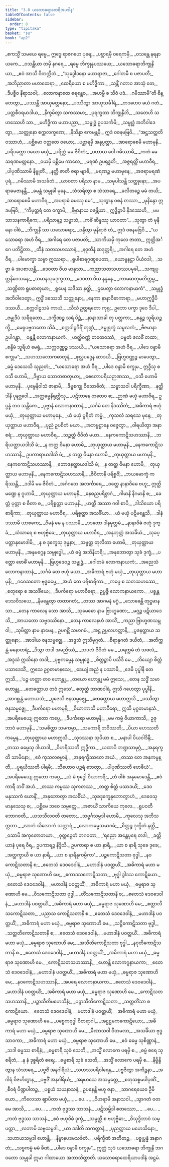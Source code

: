 ```yaml
---
title: "3.8 ယသောဓရာထေရီအပဒါန"
tableOfContents: false
sidebar:
  order: 8
type: "tipitaka"
basket: "su"
book: "ap2"
---
```



<DynamicBreadcrumb />

<Division number="314" book="ap2" e="ch" v="20" p="223">

<Paragraph number="1022" type="verses" book="ap2">
_ဧကသ္မိံ သမယေ ရမ္မေ,_  
ဣဒ္ဓေ ရာဇဂဟေ ပုရေ;_  
_ပဗ္ဘာရမှိ ဝရေကမှိ,_  
_ဝသန္တေ နရနာယကေ._  

</Paragraph>

</Division>
<Division number="315" book="ap2" e="ch" v="20" p="223">

<Paragraph number="1023" type="verses" book="ap2">
_ဝသန္တိယာ တမှိ နဂရေ,_  
_ရမ္မေ ဘိက္ခုနုပဿယေ;_  
_ယသောဓရာဘိက္ခုနိယာ,_  
_ဧဝံ အာသိ ဝိတက္ကိတံ._  

</Paragraph>

</Division>
<Division number="316" book="ap2" e="ch" v="20" p="223">

<Paragraph number="1024" type="verses" book="ap2">
_“သုဒ္ဓေါဒနော မဟာရာဇာ,_  
_ဂေါတမီ စ ပဇာပတီ;_  
_အဘိညာတာ မဟာထေရာ,_  
_ထေရိယော စ မဟိဒ္ဓိကာ._  

</Paragraph>

</Division>
<Division number="317" book="ap2" e="ch" v="20" p="224">

<Paragraph number="1025" type="verses" book="ap2">
_သန္တိံ ဂတာဝ အာသုံ တေ,_  
_ဒီပစ္စီဝ နိရာသဝါ;_  
_လောကနာထေ ဓရန္တေဝ,_  
_အဟမ္ပိ စ သိဝံ ပဒံ._  

</Paragraph>

</Division>
<Division number="318" book="ap2" e="ch" v="20" p="224">

<Paragraph number="1026" type="verses" book="ap2">
_ဂမိဿာမီ”တိ စိန္တေတွာ,_  
_ပဿန္တီ အာယုမတ္တနော;_  
_ပဿိတွာ အာယုသင်္ခါရံ,_  
_တဒဟေဝ ခယံ ဂတံ._  

</Paragraph>

</Division>
<Division number="319" book="ap2" e="ch" v="20" p="224">

<Paragraph number="1027" type="verses" book="ap2">
_ပတ္တစီဝရမာဒါယ,_  
_နိက္ခမိတွာ သကဿမာ;_  
_ပုရက္ခတာ ဘိက္ခုနီဘိ,_  
_သတေဟိ သဟဿေဟိ သာ._  

</Paragraph>

</Division>
<Division number="320" book="ap2" e="ch" v="20" p="224">

<Paragraph number="1028" type="verses" book="ap2">
_မဟိဒ္ဓိကာ မဟာပညာ,_  
_သမ္ဗုဒ္ဓံ ဥပသင်္ကမိ;_  
_သမ္ဗုဒ္ဓံ အဘိဝါဒေတွာ,_  
_သတ္ထုနော စက္ကလက္ခဏေ;_  
_နိသိန္နာ ဧကမန္တမှိ,_  
ဣဒံ ဝစနမဗြဝိ._  

</Paragraph>

</Division>
<Division number="321" book="ap2" e="ch" v="20" p="224">

<Paragraph number="1029" type="verses" book="ap2">
_“အဋ္ဌသတ္တတိဝဿာဟံ,_  
_ပစ္ဆိမော ဝတ္တတေ ဝယော;_  
_ပဗ္ဘာရမှိ အနုပ္ပတ္တာ,_  
_အာရောစေမိ မဟာမုနိ._  

</Paragraph>

</Division>
<Division number="322" book="ap2" e="ch" v="20" p="224">

<Paragraph number="1030" type="verses" book="ap2">
_ပရိပက္ကော ဝယော မယှံ,_  
_ပရိတ္တံ မမ ဇီဝိတံ;_  
_ပဟာယ ဝေါ ဂမိဿာမိ,_  
_ကတံ မေ သရဏမတ္တနော._  

</Paragraph>

</Division>
<Division number="323" book="ap2" e="ch" v="20" p="224">

<Paragraph number="1031" type="verses" book="ap2">
_ဝယမှိ ပစ္ဆိမေ ကာလေ,_  
_မရဏံ ဥပရုဒ္ဓတိ;_  
_အဇ္ဇရတ္တိံ မဟာဝီရ,_  
_ပါပုဏိဿာမိ နိဗ္ဗုတိံ._  

</Paragraph>

</Division>
<Division number="324" book="ap2" e="ch" v="20" p="224">

<Paragraph number="1032" type="verses" book="ap2">
_နတ္ထိ ဇာတိ ဇရာ ဗျာဓိ,_  
_မရဏဉ္စ မဟာမုနေ;_  
_အဇရာမရဏံ ပုရံ,_  
_ဂမိဿာမိ အသင်္ခတံ._  

</Paragraph>

</Division>
<Division number="325" book="ap2" e="ch" v="20" p="224">

<Paragraph number="1033" type="verses" book="ap2">
_ယာဝတာ ပရိသာ နာမ,_  
_သမုပါသန္တိ သတ္ထုနော;_  
_အပရာဓမဇာနန္တီ,_  
_ခမန္တံ သမ္မုခါ မုနေ._  

</Paragraph>

</Division>
<Division number="326" book="ap2" e="ch" v="20" p="224">

<Paragraph number="1034" type="verses" book="ap2">
_သံသရိတွာ စ သံသာရေ,_  
_ခလိတဉ္စေ မမံ တယိ;_  
_အာရောစေမိ မဟာဝီရ,_  
_အပရာဓံ ခမဿု မေ”._  

</Paragraph>

</Division>
<Division number="327" book="ap2" e="ch" v="20" p="224">

<Paragraph number="1035" type="verses" book="ap2">
_သုတွာန ဝစနံ တဿာ,_  
_မုနိန္ဒော ဣဒမဗြဝိ;_  
_“ကိမုတ္တရံ တေ ဝက္ခာမိ,_  
_နိဗ္ဗာနာယ ဝဇန္တိယာ._  

</Paragraph>

</Division>
<Division number="328" book="ap2" e="ch" v="20" p="224">

<Paragraph number="1036" type="verses" book="ap2">
ဣဒ္ဓိဉ္စာပိ နိဒဿေဟိ,_  
_မမ သာသနကာရိကေ;_  
_ပရိသာနဉ္စ သဗ္ဗာသံ,_  
_ကင်္ခံ ဆိန္ဒဿု ယာဝတာ”._  

</Paragraph>

</Division>
<Division number="329" book="ap2" e="ch" v="20" p="224">

<Paragraph number="1037" type="verses" book="ap2">
_သုတွာ တံ မုနိနော ဝါစံ,_  
_ဘိက္ခုနီ သာ ယသောဓရာ;_  
_ဝန္ဒိတွာ မုနိရာဇံ တံ,_  
ဣဒံ ဝစနမဗြဝိ._  

</Paragraph>

</Division>
<Division number="330" book="ap2" e="ch" v="20" p="225">

<Paragraph number="1038" type="verses" book="ap2">
_“ယသောဓရာ အဟံ ဝီရ,_  
_အဂါရေ တေ ပဇာပတိ;_  
_သာကိယမှိ ကုလေ ဇာတာ,_  
ဣတ္ထိအင်္ဂေ ပတိဋ္ဌိတာ._  

</Paragraph>

</Division>
<Division number="331" book="ap2" e="ch" v="20" p="225">

<Paragraph number="1039" type="verses" book="ap2">
_ထီနံ သတသဟဿာနံ,_  
_နဝုတီနံ ဆဒုတ္တရိ;_  
_အဂါရေ တေ အဟံ ဝီရ,_  
_ပါမောက္ခာ သဗ္ဗာ ဣဿရာ._  

</Paragraph>

</Division>
<Division number="332" book="ap2" e="ch" v="20" p="225">

<Paragraph number="1040" type="verses" book="ap2">
_ရူပါစာရဂုဏူပေတာ,_  
_ယောဗ္ဗနဋ္ဌာ ပိယံဝဒါ;_  
_သဗ္ဗာ မံ အပစာယန္တိ,_  
_ဒေဝတာ ဝိယ မာနုသာ._  

</Paragraph>

</Division>
<Division number="333" book="ap2" e="ch" v="20" p="225">

<Paragraph number="1041" type="verses" book="ap2">
_ကညာသတသဟဿပမုခါ,_  
_သကျပုတ္တနိဝေသနေ;_  
_သမာနသုခဒုက္ခတာ,_  
_ဒေဝတာ ဝိယ နန္ဒနေ._  

</Paragraph>

</Division>
<Division number="334" book="ap2" e="ch" v="20" p="225">

<Paragraph number="1042" type="verses" book="ap2">
_ကာမဓာတုမတိက္ကမ္မ,_  
_သဏ္ဌိတာ ရူပဓာတုယာ;_  
_ရူပေန သဒိသာ နတ္ထိ,_  
_ဌပေတွာ လောကနာယကံ”._  

</Paragraph>

</Division>
<Division number="335" book="ap2" e="ch" v="20" p="225">

<Paragraph number="1043" type="verses" book="ap2">
_သမ္ဗုဒ္ဓံ အဘိဝါဒေတွာ,_  
ဣဒ္ဓိံ ဒဿေသိ သတ္ထုနော;_  
_နေကာ နာနာဝိဓာကာရာ,_  
_မဟာဣဒ္ဓီပိ ဒဿယီ._  

</Paragraph>

</Division>
<Division number="336" book="ap2" e="ch" v="20" p="225">

<Paragraph number="1044" type="verses" book="ap2">
_စက္ကဝါဠသမံ ကာယံ,_  
_သီသံ ဥတ္တရတော ကုရု;_  
ဥဘော ပက္ခာ ဒုဝေ ဒီပါ,_  
_ဇမ္ဗုဒီပံ သရီရတော._  

</Paragraph>

</Division>
<Division number="337" book="ap2" e="ch" v="20" p="225">

<Paragraph number="1045" type="verses" book="ap2">
_ဒက္ခိဏဉ္စ သရံ ပိဉ္ဆံ,_  
_နာနာသာခါ တု ပတ္တကာ;_  
_စန္ဒဉ္စ သူရိယဉ္စက္ခိ,_  
_မေရုပဗ္ဗတတော သိခံ._  

</Paragraph>

</Division>
<Division number="338" book="ap2" e="ch" v="20" p="225">

<Paragraph number="1046" type="verses" book="ap2">
_စက္ကဝါဠဂိရိံ တုဏ္ဍံ,_  
_ဇမ္ဗုရုက္ခံ သမူလကံ;_  
_ဗီဇမာနာ ဥပါဂန္တွာ,_  
_ဝန္ဒန္တီ လောကနာယကံ._  

</Paragraph>

</Division>
<Division number="339" book="ap2" e="ch" v="20" p="225">

<Paragraph number="1047" type="verses" book="ap2">
_ဟတ္ထိဝဏ္ဏံ တထေဝဿံ,_  
_ပဗ္ဗတံ ဇလဓိံ တထာ;_  
_စန္ဒိမံ သူရိယံ မေရုံ,_  
_သက္ကဝဏ္ဏဉ္စ ဒဿယိ._  

</Paragraph>

</Division>
<Division number="340" book="ap2" e="ch" v="20" p="225">

<Paragraph number="1048" type="verses" book="ap2">
_“ယသောဓရာ အဟံ ဝီရ,_  
_ပါဒေ ဝန္ဒာမိ စက္ခုမ”;_  
_သဟဿလောကဓာတူနံ,_  
_ဖုလ္လပဒ္မေန ဆာဒယိ._  

</Paragraph>

</Division>
<Division number="341" book="ap2" e="ch" v="20" p="225">

<Paragraph number="1049" type="verses" book="ap2">
_ဗြဟ္မဝဏ္ဏဉ္စ မာပေတွာ,_  
_ဓမ္မံ ဒေသေသိ သုညတံ;_  
_“ယသောဓရာ အဟံ ဝီရ,_  
_ပါဒေ ဝန္ဒာမိ စက္ခုမ._  

</Paragraph>

</Division>
<Division number="342" book="ap2" e="ch" v="20" p="225">

<Paragraph number="1050" type="verses" book="ap2">
ဣဒ္ဓီသု စ ဝသီ ဟောမိ,_  
_ဒိဗ္ဗာယ သောတဓာတုယာ;_  
_စေတောပရိယဉာဏဿ,_  
_ဝသီ ဟောမိ မဟာမုနိ._  

</Paragraph>

</Division>
<Division number="343" book="ap2" e="ch" v="20" p="226">

<Paragraph number="1051" type="verses" book="ap2">
_ပုဗ္ဗေနိဝါသံ ဇာနာမိ,_  
_ဒိဗ္ဗစက္ခု ဝိသောဓိတံ;_  
_သဗ္ဗာသဝါ ပရိက္ခီဏာ,_  
_နတ္ထိ ဒါနိ ပုနဗ္ဘဝေါ._  

</Paragraph>

</Division>
<Division number="344" book="ap2" e="ch" v="20" p="226">

<Paragraph number="1052" type="verses" book="ap2">
_အတ္ထဓမ္မနိရုတ္တီသု,_  
_ပဋိဘာနေ တထေဝ စ;_  
_ဉာဏံ မယှံ မဟာဝီရ,_  
ဥပ္ပန္နံ တဝ သန္တိကေ._  

</Paragraph>

</Division>
<Division number="345" book="ap2" e="ch" v="20" p="226">

<Paragraph number="1053" type="verses" book="ap2">
_ပုဗ္ဗာနံ လောကနာထာနံ,_  
_သင်္ဂမံ တေ နိဒဿိတံ;_  
_အဓိကာရံ ဗဟုံ မယှံ,_  
_တုယှတ္ထာယ မဟာမုနေ._  

</Paragraph>

</Division>
<Division number="346" book="ap2" e="ch" v="20" p="226">

<Paragraph number="1054" type="verses" book="ap2">
_ယံ မယှံ ပူရိတံ ကမ္မံ,_  
_ကုသလံ သရသေ မုနေ;_  
_တုယှတ္ထာယ မဟာဝီရ,_  
_ပုညံ ဥပစိတံ မယာ._  

</Paragraph>

</Division>
<Division number="347" book="ap2" e="ch" v="20" p="226">

<Paragraph number="1055" type="verses" book="ap2">
_အဘဗ္ဗဋ္ဌာနေ ဝဇ္ဇေတွာ,_  
_ဝါရယိတွာ အနာစရံ;_  
_တုယှတ္ထာယ မဟာဝီရ,_  
_သဉ္စတ္တံ ဇီဝိတံ မယာ._  

</Paragraph>

</Division>
<Division number="348" book="ap2" e="ch" v="20" p="226">

<Paragraph number="1056" type="verses" book="ap2">
_နေကကောဋိသဟဿာနိ,_  
_ဘရိယတ္ထာယဒါသိ မံ;_  
_န တတ္ထ ဝိမနာ ဟောမိ,_  
_တုယှတ္ထာယ မဟာမုနိ._  

</Paragraph>

</Division>
<Division number="349" book="ap2" e="ch" v="20" p="226">

<Paragraph number="1057" type="verses" book="ap2">
_နေကကောဋိသဟဿာနိ,_  
ဥပကာရာယဒါသိ မံ;_  
_န တတ္ထ ဝိမနာ ဟောမိ,_  
_တုယှတ္ထာယ မဟာမုနိ._  

</Paragraph>

</Division>
<Division number="350" book="ap2" e="ch" v="20" p="226">

<Paragraph number="1058" type="verses" book="ap2">
_နေကကောဋိသဟဿာနိ,_  
_ဘောဇနတ္ထာယဒါသိ မံ;_  
_န တတ္ထ ဝိမနာ ဟောမိ,_  
_တုယှတ္ထာယ မဟာမုနိ._  

</Paragraph>

</Division>
<Division number="351" book="ap2" e="ch" v="20" p="226">

<Paragraph number="1059" type="verses" book="ap2">
_နေကကောဋိသဟဿာနိ,_  
_ဇီဝိတာနိ ပရိစ္စဇိံ;_  
_ဘယမောက္ခံ ကရိဿန္တိ,_  
_ဒဒါမိ မမ ဇီဝိတံ._  

</Paragraph>

</Division>
<Division number="352" book="ap2" e="ch" v="20" p="226">

<Paragraph number="1060" type="verses" book="ap2">
_အင်္ဂဂတေ အလင်္ကာရေ,_  
_ဝတ္ထေ နာနာဝိဓေ ဗဟူ;_  
ဣတ္ထိမဏ္ဍေ န ဂူဟာမိ,_  
_တုယှတ္ထာယ မဟာမုနိ._  

</Paragraph>

</Division>
<Division number="353" book="ap2" e="ch" v="20" p="226">

<Paragraph number="1061" type="verses" book="ap2">
_ဓနဓညပရိစ္စာဂံ,_  
_ဂါမာနိ နိဂမာနိ စ;_  
_ခေတ္တံ ပုတ္တာ စ ဓီတာ စ,_  
_ပရိစ္စတ္တာ မဟာမုနိ._  

</Paragraph>

</Division>
<Division number="354" book="ap2" e="ch" v="20" p="226">

<Paragraph number="1062" type="verses" book="ap2">
_ဟတ္ထီ အဿာ ဂဝါ စာပိ,_  
_ဒါသိယော ပရိစာရိကာ;_  
_တုယှတ္ထာယ မဟာဝီရ,_  
_ပရိစ္စတ္တာ အသင်္ခိယာ._  

</Paragraph>

</Division>
<Division number="355" book="ap2" e="ch" v="20" p="227">

<Paragraph number="1063" type="verses" book="ap2">
_ယံ မယှံ ပဋိမန္တေသိ,_  
_ဒါနံ ဒဿာမိ ယာစကေ;_  
_ဝိမနံ မေ န ပဿာမိ,_  
_ဒဒတော ဒါနမုတ္တမံ._  

</Paragraph>

</Division>
<Division number="356" book="ap2" e="ch" v="20" p="227">

<Paragraph number="1064" type="verses" book="ap2">
_နာနာဝိဓံ ဗဟုံ ဒုက္ခံ,_  
_သံသာရေ စ ဗဟုဗ္ဗိဓေ;_  
_တုယှတ္ထာယ မဟာဝီရ,_  
_အနုဘုတ္တံ အသင်္ခိယံ._  

</Paragraph>

</Division>
<Division number="357" book="ap2" e="ch" v="20" p="227">

<Paragraph number="1065" type="verses" book="ap2">
_သုခပ္ပတ္တာနုမောဒါမိ,_  
_န စ ဒုက္ခေသု ဒုမ္မနာ;_  
_သဗ္ဗတ္ထ တုလိတာ ဟောမိ,_  
_တုယှတ္ထာယ မဟာမုနိ._  

</Paragraph>

</Division>
<Division number="358" book="ap2" e="ch" v="20" p="227">

<Paragraph number="1066" type="verses" book="ap2">
_အနုမဂ္ဂေန သမ္ဗုဒ္ဓေါ,_  
_ယံ ဓမ္မံ အဘိနီဟရိ;_  
_အနုဘောတွာ သုခံ ဒုက္ခံ,_  
_ပတ္တော ဗောဓိံ မဟာမုနိ._  

</Paragraph>

</Division>
<Division number="359" book="ap2" e="ch" v="20" p="227">

<Paragraph number="1067" type="verses" book="ap2">
_ဗြဟ္မဒေဝဉ္စ သမ္ဗုဒ္ဓံ,_  
_ဂေါတမံ လောကနာယကံ;_  
_အညေသံ လောကနာထာနံ,_  
_သင်္ဂမံ တေ ဗဟုံ မယာ._  

</Paragraph>

</Division>
<Division number="360" book="ap2" e="ch" v="20" p="227">

<Paragraph number="1068" type="verses" book="ap2">
_အဓိကာရံ ဗဟုံ မယှံ,_  
_တုယှတ္ထာယ မဟာမုနိ;_  
_ဂဝေသတော ဗုဒ္ဓဓမ္မေ,_  
_အဟံ တေ ပရိစာရိကာ._  

</Paragraph>

</Division>
<Division number="361" book="ap2" e="ch" v="20" p="227">

<Paragraph number="1069" type="verses" book="ap2">
_ကပ္ပေ စ သတသဟဿေ,_  
_စတုရော စ အသင်္ခိယေ;_  
_ဒီပင်္ကရော မဟာဝီရော,_  
ဥပ္ပဇ္ဇိ လောကနာယကော._  

</Paragraph>

</Division>
<Division number="362" book="ap2" e="ch" v="20" p="227">

<Paragraph number="1070" type="verses" book="ap2">
_ပစ္စန္တဒေသဝိသယေ,_  
_နိမန္တေတွာ တထာဂတံ;_  
_တဿ အာဂမနံ မဂ္ဂံ,_  
_သောဓေန္တိ တုဋ္ဌမာနသာ._  

</Paragraph>

</Division>
<Division number="363" book="ap2" e="ch" v="20" p="268">

<Paragraph number="1071" type="verses" book="ap2">
_တေန ကာလေန သော အာသိ,_  
_သုမေဓော နာမ ဗြာဟ္မဏော;_  
_မဂ္ဂဉ္စ ပဋိယာဒေသိ,_  
_အာယတော သဗ္ဗဒဿိနော._  

</Paragraph>

</Division>
<Division number="364" book="ap2" e="ch" v="20" p="268">

<Paragraph number="1072" type="verses" book="ap2">
_တေန ကာလေနဟံ အာသိံ,_  
_ကညာ ဗြာဟ္မဏသမ္ဘဝါ;_  
_သုမိတ္တာ နာမ နာမေန,_  
ဥပဂစ္ဆိံ သမာဂမံ._  

</Paragraph>

</Division>
<Division number="365" book="ap2" e="ch" v="20" p="268">

<Paragraph number="1073" type="verses" book="ap2">
_အဋ္ဌ ဥပ္ပလဟတ္ထာနိ,_  
_ပူဇနတ္ထာယ သတ္ထုနော;_  
_အာဒါယ ဇနသမ္မဇ္ဈေ,_  
_အဒ္ဒသံ ဣသိမုဂ္ဂတံ._  

</Paragraph>

</Division>
<Division number="366" book="ap2" e="ch" v="20" p="268">

<Paragraph number="1074" type="verses" book="ap2">
_စိရာနုဂတံ ဒယိတံ,_  
_အတိက္ကန္တံ မနောဟရံ;_  
_ဒိသွာ တဒါ အမညိဿံ,_  
_သဖလံ ဇီဝိတံ မမ._  

</Paragraph>

</Division>
<Division number="367" book="ap2" e="ch" v="20" p="268">

<Paragraph number="1075" type="verses" book="ap2">
_ပရက္ကမံ တံ သဖလံ,_  
_အဒ္ဒသံ ဣသိနော တဒါ;_  
_ပုဗ္ဗကမ္မေန သမ္ဗုဒ္ဓေ,_  
_စိတ္တဉ္စာပိ ပသီဒိ မေ._  

</Paragraph>

</Division>
<Division number="368" book="ap2" e="ch" v="20" p="268">

<Paragraph number="1076" type="verses" book="ap2">
_ဘိယျော စိတ္တံ ပသာဒေသိံ,_  
ဣသေ ဥဂ္ဂတမာနသေ;_  
_ဒေယျံ အညံ န ပဿာမိ,_  
_ဒေမိ ပုပ္ဖါနိ တေ ဣသိ._  

</Paragraph>

</Division>
<Division number="369" book="ap2" e="ch" v="20" p="269">

<Paragraph number="1077" type="verses" book="ap2">
_‘ပဉ္စ ဟတ္ထာ တဝ ဟောန္တု,_  
_တယော ဟောန္တု မမံ ဣသေ;_  
_တေန သဒ္ဓိံ သမာ ဟောန္တု,_  
_ဗောဓတ္ထာယ တဝံ ဣသေ’._  


</Paragraph>
</Division>

<Paragraph number="1078" type="center" book="ap2">
စတုတ္ထံ ဘာဏဝါရံ.


</Paragraph>

<Division number="370" book="ap2" e="ch" v="20" p="269">

<Paragraph number="1079" type="verses" book="ap2">
ဣသိ ဂဟေတွာ ပုပ္ဖါနိ,_  
_အာဂစ္ဆန္တံ မဟာယသံ;_  
_ပူဇေသိ ဇနသမ္မဇ္ဈေ,_  
_ဗောဓတ္ထာယ မဟာဣသိ._  

</Paragraph>

</Division>
<Division number="371" book="ap2" e="ch" v="20" p="269">

<Paragraph number="1080" type="verses" book="ap2">
_ပဿိတွာ ဇနသမ္မဇ္ဈေ,_  
_ဒီပင်္ကရော မဟာမုနိ;_  
_ဝိယာကာသိ မဟာဝီရော,_  
ဣသိ မုဂ္ဂတမာနသံ._  

</Paragraph>

</Division>
<Division number="372" book="ap2" e="ch" v="20" p="269">

<Paragraph number="1081" type="verses" book="ap2">
_အပရိမေယျေ ဣတော ကပ္ပေ,_  
_ဒီပင်္ကရော မဟာမုနိ;_  
_မမ ကမ္မံ ဝိယာကာသိ,_  
ဥဇုဘာဝံ မဟာမုနိ._  

</Paragraph>

</Division>
<Division number="373" book="ap2" e="ch" v="20" p="269">

<Paragraph number="1082" type="verses" book="ap2">
_‘သမစိတ္တာ သမကမ္မာ,_  
_သမကာရီ ဘဝိဿတိ;_  
_ပိယာ ဟေဿတိ ကမ္မေန,_  
_တုယှတ္ထာယ မဟာဣသိ._  

</Paragraph>

</Division>
<Division number="374" book="ap2" e="ch" v="20" p="269">

<Paragraph number="1083" type="verses" book="ap2">
_သုဒဿနာ သုပိယာ စ,_  
_မနာပါ ပိယဝါဒိနီ;_  
_တဿ ဓမ္မေသု ဒါယာဒါ,_  
_ဝိဟရိဿတိ ဣဒ္ဓိကာ._  

</Paragraph>

</Division>
<Division number="375" book="ap2" e="ch" v="20" p="269">

<Paragraph number="1084" type="verses" book="ap2">
_ယထာပိ ဘဏ္ဍသာမုဂ္ဂံ,_  
_အနုရက္ခတိ သာမိနော;_  
_ဧဝံ ကုသလဓမ္မာနံ,_  
_အနုရက္ခိဿတေ အယံ._  

</Paragraph>

</Division>
<Division number="376" book="ap2" e="ch" v="20" p="269">

<Paragraph number="1085" type="verses" book="ap2">
_တဿ တေ အနုကမ္ပန္တီ,_  
_ပူရယိဿတိ ပါရမီ;_  
_သီဟောဝ ပဉ္ဇရံ ဘေတွာ,_  
_ပါပုဏိဿတိ ဗောဓိယံ’._  

</Paragraph>

</Division>
<Division number="377" book="ap2" e="ch" v="20" p="269">

<Paragraph number="1086" type="verses" book="ap2">
_အပရိမေယျေ ဣတော ကပ္ပေ,_  
_ယံ မံ ဗုဒ္ဓေါ ဝိယာကရီ;_  
_တံ ဝါစံ အနုမောဒေန္တီ,_  
_ဧဝံကာရီ ဘဝိံ အဟံ._  

</Paragraph>

</Division>
<Division number="378" book="ap2" e="ch" v="20" p="269">

<Paragraph number="1087" type="verses" book="ap2">
_တဿ ကမ္မဿ သုကတဿ,_  
_တတ္ထ စိတ္တံ ပသာဒယိံ;_  
_ဒေဝမနုဿကံ ယောနိံ,_  
_အနုဘောတွာ အသင်္ခိယံ._  

</Paragraph>

</Division>
<Division number="379" book="ap2" e="ch" v="20" p="269">

<Paragraph number="1088" type="verses" book="ap2">
_သုခဒုက္ခေနုဘောတွာဟံ,_  
_ဒေဝေသု မာနုသေသု စ;_  
_ပစ္ဆိမေ ဘဝေ သမ္ပတ္တေ,_  
_အဇာယိံ သာကိယေ ကုလေ._  

</Paragraph>

</Division>
<Division number="380" book="ap2" e="ch" v="20" p="269">

<Paragraph number="1089" type="verses" book="ap2">
_ရူပဝတီ ဘောဂဝတီ,_  
_ယသသီလဝတီ တတော;_  
_သဗ္ဗင်္ဂသမ္ပဒါ ဟောမိ,_  
_ကုလေသု အဘိသက္ကတာ._  

</Paragraph>

</Division>
<Division number="381" book="ap2" e="ch" v="20" p="270">

<Paragraph number="1090" type="verses" book="ap2">
_လာဘံ သိလောကံ သက္ကာရံ,_  
_လောကဓမ္မသမာဂမံ;_  
_စိတ္တဉ္စ ဒုက္ခိတံ နတ္ထိ,_  
_ဝသာမိ အကုတောဘယာ._  

</Paragraph>

</Division>
<Division number="382" book="ap2" e="ch" v="20" p="270">

<Paragraph number="1091" type="verses" book="ap2">
_ဝုတ္တဉှေတံ ဘဂဝတာ,_  
_‘ရညော အန္တေပုရေ တဒါ;_  
_ခတ္တိယာနံ ပုရေ ဝီရ,_  
ဥပကာရဉ္စ နိဒ္ဒိသိ._  

</Paragraph>

</Division>
<Division number="383" book="ap2" e="ch" v="20" p="270">

<Paragraph number="1092" type="verses" book="ap2">
ဥပကာရာ စ ယာ နာရီ,_  
_ယာ စ နာရီ သုခေ ဒုခေ;_  
_အတ္ထက္ခာယီ စ ယာ နာရီ,_  
_ယာ စ နာရီနုကမ္ပိကာ’._  

</Paragraph>

</Division>
<Division number="384" book="ap2" e="ch" v="20" p="270">

<Paragraph number="1093" type="verses" book="ap2">
_ပဉ္စကောဋိသတာ ဗုဒ္ဓါ,_  
_နဝကောဋိသတာနိ စ;_  
_ဧတေသံ ဒေဝဒေဝါနံ,_  
_မဟာဒါနံ ပဝတ္တယိံ._  

</Paragraph>

</Division>
<Division number="385" book="ap2" e="ch" v="20" p="270">

<Paragraph number="1094" type="verses" book="ap2">
_အဓိကာရံ မဟာ မယှံ,_  
_ဓမ္မရာဇ သုဏောဟိ မေ;_  
_ဧကာဒသကောဋိသတာ,_  
_ဗုဒ္ဓါ ဒွါဒသ ကောဋိယော._  

</Paragraph>

</Division>
<Division number="386" book="ap2" e="ch" v="20" p="270">

<Paragraph number="1095" type="verses" book="ap2">
_ဧတေသံ ဒေဝဒေဝါနံ,_  
_မဟာဒါနံ ပဝတ္တယိံ;_  
_အဓိကာရံ မဟာ မယှံ,_  
_ဓမ္မရာဇ သုဏောဟိ မေ._  

</Paragraph>

</Division>
<Division number="387" book="ap2" e="ch" v="20" p="270">

<Paragraph number="1096" type="verses" book="ap2">
_ဝီသကောဋိသတာ ဗုဒ္ဓါ,_  
_တိံသကောဋိသတာနိ စ;_  
_ဧတေသံ ဒေဝဒေဝါနံ,_  
_မဟာဒါနံ ပဝတ္တယိံ._  

</Paragraph>

</Division>
<Division number="388" book="ap2" e="ch" v="20" p="270">

<Paragraph number="1097" type="verses" book="ap2">
_အဓိကာရံ မဟာ မယှံ,_  
_ဓမ္မရာဇ သုဏောဟိ မေ;_  
_စတ္တာလီသကောဋိသတာ,_  
_ပညာသ ကောဋိသတာနိ စ._  

</Paragraph>

</Division>
<Division number="389" book="ap2" e="ch" v="20" p="270">

<Paragraph number="1098" type="verses" book="ap2">
_ဧတေသံ ဒေဝဒေဝါနံ,_  
_မဟာဒါနံ ပဝတ္တယိံ;_  
_အဓိကာရံ မဟာ မယှံ,_  
_ဓမ္မရာဇ သုဏောဟိ မေ._  

</Paragraph>

</Division>
<Division number="390" book="ap2" e="ch" v="20" p="270">

<Paragraph number="1099" type="verses" book="ap2">
_သဋ္ဌိကောဋိသတာ ဗုဒ္ဓါ,_  
_သတ္တတိကောဋိသတာနိ စ;_  
_ဧတေသံ ဒေဝဒေဝါနံ,_  
_မဟာဒါနံ ပဝတ္တယိံ._  

</Paragraph>

</Division>
<Division number="391" book="ap2" e="ch" v="20" p="270">

<Paragraph number="1100" type="verses" book="ap2">
_အဓိကာရံ မဟာ မယှံ,_  
_ဓမ္မရာဇ သုဏောဟိ မေ;_  
_အသီတိကောဋိသတာ ဗုဒ္ဓါ,_  
_နဝုတိကောဋိသတာနိ စ._  

</Paragraph>

</Division>
<Division number="392" book="ap2" e="ch" v="20" p="270">

<Paragraph number="1101" type="verses" book="ap2">
_ဧတေသံ ဒေဝဒေဝါနံ,_  
_မဟာဒါနံ ပဝတ္တယိံ;_  
_အဓိကာရံ မဟာ မယှံ,_  
_ဓမ္မရာဇ သုဏောဟိ မေ._  

</Paragraph>

</Division>
<Division number="393" book="ap2" e="ch" v="20" p="270">

<Paragraph number="1102" type="verses" book="ap2">
_ကောဋိသတသဟဿာနိ,_  
_ဟောန္တိ လောကဂ္ဂနာယကာ;_  
_ဧတေသံ ဒေဝဒေဝါနံ,_  
_မဟာဒါနံ ပဝတ္တယိံ._  

</Paragraph>

</Division>
<Division number="394" book="ap2" e="ch" v="20" p="271">

<Paragraph number="1103" type="verses" book="ap2">
_အဓိကာရံ မဟာ မယှံ,_  
_ဓမ္မရာဇ သုဏောဟိ မေ;_  
_နဝကောဋိသဟဿာနိ,_  
_အပရေ လောကနာယကာ._  

</Paragraph>

</Division>
<Division number="395" book="ap2" e="ch" v="20" p="271">

<Paragraph number="1104" type="verses" book="ap2">
_ဧတေသံ ဒေဝဒေဝါနံ,_  
_မဟာဒါနံ ပဝတ္တယိံ;_  
_အဓိကာရံ မဟာ မယှံ,_  
_ဓမ္မရာဇ သုဏောဟိ မေ._  

</Paragraph>

</Division>
<Division number="396" book="ap2" e="ch" v="20" p="271">

<Paragraph number="1105" type="verses" book="ap2">
_ကောဋိသတသဟဿာနိ,_  
_ပဉ္စာသီတိမဟေသိနံ;_  
_ပဉ္စာသီတိကောဋိသတာ,_  
_သတ္တတိံသာ စ ကောဋိယော._  

</Paragraph>

</Division>
<Division number="397" book="ap2" e="ch" v="20" p="271">

<Paragraph number="1106" type="verses" book="ap2">
_ဧတေသံ ဒေဝဒေဝါနံ,_  
_မဟာဒါနံ ပဝတ္တယိံ;_  
_အဓိကာရံ မဟာ မယှံ,_  
_ဓမ္မရာဇ သုဏောဟိ မေ._  

</Paragraph>

</Division>
<Division number="398" book="ap2" e="ch" v="20" p="271">

<Paragraph number="1107" type="verses" book="ap2">
_ပစ္စေကဗုဒ္ဓါ ဝီတရာဂါ,_  
_အဋ္ဌဋ္ဌမကကောဋိယော;_  
_အဓိကာရံ မဟာ မယှံ,_  
_ဓမ္မရာဇ သုဏောဟိ မေ._  

</Paragraph>

</Division>
<Division number="399" book="ap2" e="ch" v="20" p="271">

<Paragraph number="1108" type="verses" book="ap2">
_ခီဏာသဝါ ဝီတမလာ,_  
_အသင်္ခိယာ ဗုဒ္ဓသာဝကာ;_  
_အဓိကာရံ မဟာ မယှံ,_  
_ဓမ္မရာဇ သုဏောဟိ မေ._  

</Paragraph>

</Division>
<Division number="400" book="ap2" e="ch" v="20" p="271">

<Paragraph number="1109" type="verses" book="ap2">
_ဧဝံ ဓမ္မေ သုစိဏ္ဏာနံ,_  
_သဒါ ဓမ္မဿ စာရိနံ;_  
_ဓမ္မစာရီ သုခံ သေတိ,_  
_အသ္မိံ လောကေ ပရမှိ စ._  

</Paragraph>

</Division>
<Division number="401" book="ap2" e="ch" v="20" p="271">

<Paragraph number="1110" type="verses" book="ap2">
_ဓမ္မံ စရေ သုစရိတံ,_  
_န နံ ဒုစ္စရိတံ စရေ;_  
_ဓမ္မစာရီ သုခံ သေတိ,_  
_အသ္မိံ လောကေ ပရမှိ စ._  

</Paragraph>

</Division>
<Division number="402" book="ap2" e="ch" v="20" p="271">

<Paragraph number="1111" type="verses" book="ap2">
_နိဗ္ဗိန္ဒိတွာန သံသာရေ,_  
_ပဗ္ဗဇိံ အနဂါရိယံ;_  
_သဟဿပရိဝါရေန,_  
_ပဗ္ဗဇိတွာ အကိဉ္စနာ._  

</Paragraph>

</Division>
<Division number="403" book="ap2" e="ch" v="20" p="271">

<Paragraph number="1112" type="verses" book="ap2">
_အဂါရံ ဝိဇဟိတွာန,_  
_ပဗ္ဗဇိံ အနဂါရိယံ;_  
_အဍ္ဎမာသေ အသမ္ပတ္တေ,_  
_စတုသစ္စမပါပုဏိံ._  

</Paragraph>

</Division>
<Division number="404" book="ap2" e="ch" v="20" p="271">

<Paragraph number="1113" type="verses" book="ap2">
_စီဝရံ ပိဏ္ဍပါတဉ္စ,_  
_ပစ္စယံ သယနာသနံ;_  
ဥပနေန္တိ ဗဟူ ဇနာ,_  
_သာဂရေယေဝ ဦမိယော._  

</Paragraph>

</Division>
<Division number="405" book="ap2" e="ch" v="20" p="271">

<Paragraph number="1114" type="verses" book="ap2">
_ကိလေသာ ဈာပိတာ မယှံ,_  
_ …ပေ… _  
_ဝိဟရာမိ အနာသဝါ._  

</Paragraph>

</Division>
<Division number="406" book="ap2" e="ch" v="20" p="271">

<Paragraph number="1115" type="verses" book="ap2">
_သွာဂတံ ဝတ မေ အာသိ,_  
_ …ပေ… _  
_ကတံ ဗုဒ္ဓဿ သာသနံ._  

</Paragraph>

</Division>
<Division number="407" book="ap2" e="ch" v="20" p="271">

<Paragraph number="1116" type="verses" book="ap2">
_ပဋိသမ္ဘိဒါ စတဿော,_  
_ …ပေ… _  
_ကတံ ဗုဒ္ဓဿ သာသနံ._  

</Paragraph>

</Division>
<Division number="408" book="ap2" e="ch" v="20" p="271">

<Paragraph number="1117" type="verses" book="ap2">
_ဧဝံ ဗဟုဝိဓံ ဒုက္ခံ,_  
_သမ္ပတ္တီ စ ဗဟုဗ္ဗိဓာ;_  
_ဝိသုဒ္ဓိဘာဝံ သမ္ပတ္တာ,_  
_လဘာမိ သဗ္ဗသမ္ပဒါ._  

</Paragraph>

</Division>
<Division number="409" book="ap2" e="ch" v="20" p="272">

<Paragraph number="1118" type="verses" book="ap2">
_ယာ ဒဒါတိ သကတ္တာနံ,_  
_ပုညတ္ထာယ မဟေသိနော;_  
_သဟာယသမ္ပဒါ ဟောန္တိ,_  
_နိဗ္ဗာနပဒမသင်္ခတံ._  

</Paragraph>

</Division>
<Division number="410" book="ap2" e="ch" v="20" p="272">

<Paragraph number="1119" type="verses" book="ap2">
_ပရိက္ခီဏံ အတီတဉ္စ,_  
_ပစ္စုပ္ပန္နံ အနာဂတံ;_  
_သဗ္ဗကမ္မံ မမံ ခီဏံ,_  
_ပါဒေ ဝန္ဒာမိ စက္ခုမ”._  

</Paragraph>

<Paragraph number="1120" book="ap2">
ဣတ္ထံ သုဒံ ယသောဓရာ ဘိက္ခုနီ ဘဂဝတော သမ္မုခါ ဣမာ ဂါထာယော အဘာသိတ္ထာတိ.

</Paragraph>
</Division>

<Paragraph number="1121" type="center" book="ap2">
ယသောဓရာထေရိယာပဒါနံ အဋ္ဌမံ.
</Paragraph>
